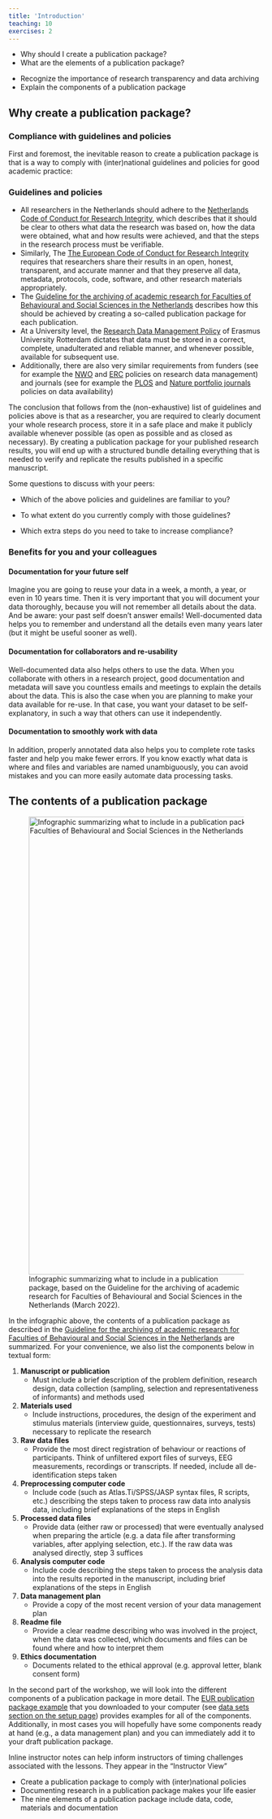 ```yaml
---
title: 'Introduction'
teaching: 10
exercises: 2
---
```


::: questions
-   Why should I create a publication package?
-   What are the elements of a publication package?
:::

::: objectives
-   Recognize the importance of research transparency and data archiving
-   Explain the components of a publication package
:::

## Why create a publication package?

### Compliance with guidelines and policies

First and foremost, the inevitable reason to create a publication package is that is a way to comply with (inter)national guidelines and policies for good academic practice:

::: prereq
### Guidelines and policies

-   All researchers in the Netherlands should adhere to the [Netherlands Code of Conduct for Research Integrity](https://doi.org/10.17026/dans-2cj-nvwu){target="_blank"}, which describes that it should be clear to others what data the research was based on, how the data were obtained, what and how results were achieved, and that the steps in the research process must be verifiable.
-   Similarly, The [The European Code of Conduct for Research Integrity](https://www.doi.org/10.26356/ECOC){target="_blank"} requires that researchers share their results in an open, honest, transparent, and accurate manner and that they preserve all data, metadata, protocols, code, software, and other research materials appropriately.
-   The [Guideline for the archiving of academic research for Faculties of Behavioural and Social Sciences in the Netherlands](https://doi.org/10.5281/zenodo.7583831){target="_blank"} describes how this should be achieved by creating a so-called publication package for each publication.
-   At a University level, the [Research Data Management Policy](https://doi.org/10.25397/eur.16912120.v1){target="_blank"} of Erasmus University Rotterdam dictates that data must be stored in a correct, complete, unadulterated and reliable manner, and whenever possible, available for subsequent use.
-   Additionally, there are also very similar requirements from funders (see for example the [NWO](https://www.nwo.nl/en/research-data-management){target="_blank"} and [ERC](https://erc.europa.eu/manage-your-project/open-science){target="_blank"} policies on research data management) and journals (see for example the [PLOS](https://journals.plos.org/plosone/s/data-availability){target="_blank"} and [Nature portfolio journals](https://www.nature.com/nature/editorial-policies/reporting-standards){target="_blank"} policies on data availability)
:::

The conclusion that follows from the (non-exhaustive) list of guidelines and policies above is that as a researcher, you are required to clearly document your whole research process, store it in a safe place and make it publicly available whenever possible (as open as possible and as closed as necessary). By creating a publication package for your published research results, you will end up with a structured bundle detailing everything that is needed to verify and replicate the results published in a specific manuscript.

::: discussion
Some questions to discuss with your peers:

-   Which of the above policies and guidelines are familiar to you?

-   To what extent do you currently comply with those guidelines?

-   Which extra steps do you need to take to increase compliance?
:::

### Benefits for you and your colleagues

#### Documentation for your future self

Imagine you are going to reuse your data in a week, a month, a year, or even in 10 years time. Then it is very important that you will document your data thoroughly, because you will not remember all details about the data. And be aware: your past self doesn’t answer emails! Well-documented data helps you to remember and understand all the details even many years later (but it might be useful sooner as well).

#### Documentation for collaborators and re-usability

Well-documented data also helps others to use the data. When you collaborate with others in a research project, good documentation and metadata will save you countless emails and meetings to explain the details about the data. This is also the case when you are planning to make your data available for re-use. In that case, you want your dataset to be self-explanatory, in such a way that others can use it independently.

#### Documentation to smoothly work with data

In addition, properly annotated data also helps you to complete rote tasks faster and help you make fewer errors. If you know exactly what data is where and files and variables are named unambiguously, you can avoid mistakes and you can more easily automate data processing tasks.

## The contents of a publication package

![Infographic summarizing what to include in a publication package, based on the Guideline for the archiving of academic research for Faculties of Behavioural and Social Sciences in the Netherlands (March 2022).](fig/202301_archiving-publication-packages.png){width="900" alt="Infographic summarizing what to include in a publication package, based on the Guideline for the archiving of academic research for Faculties of Behavioural and Social Sciences in the Netherlands (March 2022)."}

In the infographic above, the contents of a publication package as described in the [Guideline for the archiving of academic research for Faculties of Behavioural and Social Sciences in the Netherlands](https://doi.org/10.5281/zenodo.7583831){target="_blank"} are summarized. For your convenience, we also list the components below in textual form:

::: checklist
1.  **Manuscript or publication**
    -   Must include a brief description of the problem definition, research design, data collection (sampling, selection and representativeness of informants) and methods used
2.  **Materials used**
    -   Include instructions, procedures, the design of the experiment and stimulus materials (interview guide, questionnaires, surveys, tests) necessary to replicate the research
3.  **Raw data files**
    -   Provide the most direct registration of behaviour or reactions of participants. Think of unfiltered export files of surveys, EEG measurements, recordings or transcripts. If needed, include all de-identification steps taken
4.  **Preprocessing computer code**
    -   Include code (such as Atlas.Ti/SPSS/JASP syntax files, R scripts, etc.) describing the steps taken to process raw data into analysis data, including brief explanations of the steps in English
5.  **Processed data files**
    -   Provide data (either raw or processed) that were eventually analysed when preparing the article (e.g. a data file after transforming variables, after applying selection, etc.). If the raw data was analysed directly, step 3 suffices
6.  **Analysis computer code**
    -   Include code describing the steps taken to process the analysis data into the results reported in the manuscript, including brief explanations of the steps in English
7.  **Data management plan**
    -   Provide a copy of the most recent version of your data management plan
8.  **Readme file**
    -   Provide a clear readme describing who was involved in the project, when the data was collected, which documents and files can be found where and how to interpret them
9.  **Ethics documentation**
    -   Documents related to the ethical approval (e.g. approval letter, blank consent form)

:::

In the second part of the workshop, we will look into the different components of a publication package in more detail. 
The [EUR publication package example](https://doi.org/10.5281/zenodo.7956600){target="_blank"} that you downloaded to your computer (see [data sets section on the setup page](setup.md#data-sets)) provides examples for all of the components.
Additionally, in most cases you will hopefully have some components ready at hand (e.g., a data management plan) and you can immediately add it to your draft publication package.

::: instructor
Inline instructor notes can help inform instructors of timing challenges associated with the lessons. They appear in the "Instructor View"
:::


::: keypoints
-   Create a publication package to comply with (inter)national policies
-   Documenting research in a publication package makes your life easier
-   The nine elements of a publication package include data, code, materials and documentation

:::
